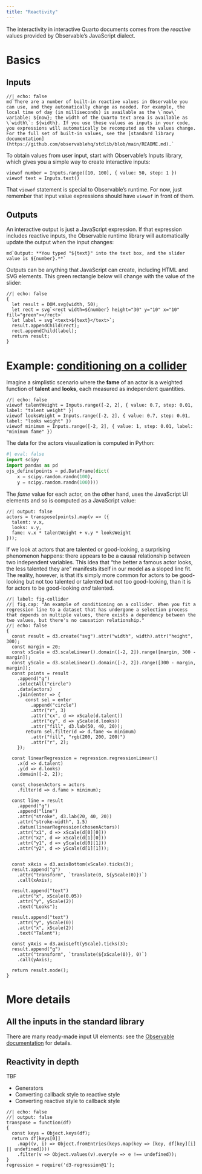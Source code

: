 ```yaml
---
title: "Reactivity"
---
```


The interactivity in interactive Quarto documents comes from the
*reactive* values provided by Observable's JavaScript dialect.

# Basics

## Inputs

```ojs
//| echo: false
md`There are a number of built-in reactive values in Observable you can use, and they automatically change as needed. For example, the local time of day (in milliseconds) is available as the \`now\` variable: ${now}; the width of the Quarto text area is available as \`width\`: ${width}. If you use these values as inputs in your code, you expressions will automatically be recomputed as the values change. For the full set of built-in values, see the [standard library documentation](https://github.com/observablehq/stdlib/blob/main/README.md).`
```

To obtain values from user input, start with Observable's Inputs
library, which gives you a simple way to create interactive inputs:

```ojs
viewof number = Inputs.range([10, 100], { value: 50, step: 1 })
viewof text = Inputs.text()
```

That `viewof` statement is special to Observable's runtime.  For now,
just remember that input value expressions should have `viewof` in
front of them.

## Outputs

An interactive output is just a JavaScript expression. If that
expression includes reactive inputs, the Observable runtime library will
automatically update the output when the input changes:

```ojs
md`Output: **You typed "${text}" into the text box, and the slider value is ${number}.**`
```

Outputs can be anything that JavaScript can create, including HTML and
SVG elements. This green rectangle below will change with the value of the
slider:

```ojs
//| echo: false
{
  let result = DOM.svg(width, 50);
  let rect = svg`<rect width=${number} height="30" y="10" x="10" fill="green"></rect>`
  let label = svg`<text>${text}</text>`;
  result.appendChild(rect);
  rect.appendChild(label);
  return result;
}
```

# Example: [conditioning on a collider](http://www.the100.ci/2017/03/14/that-one-weird-third-variable-problem-nobody-ever-mentions-conditioning-on-a-collider/)

Imagine a simplistic scenario where the **fame** of an actor is a weighted function of **talent** and **looks**, each measured as independent quantities.

```ojs
//| echo: false
viewof talentWeight = Inputs.range([-2, 2], { value: 0.7, step: 0.01, label: "talent weight" })
viewof looksWeight = Inputs.range([-2, 2], { value: 0.7, step: 0.01, label: "looks weight" })
viewof minimum = Inputs.range([-2, 2], { value: 1, step: 0.01, label: "minimum fame" })
```

The data for the actors visualization is computed in Python:

```python
#| eval: false
import scipy
import pandas as pd
ojs_define(points = pd.DataFrame(dict(
    x = scipy.random.randn(100),
    y = scipy.random.randn(100))))
```

The *fame* value for each actor, on the other hand, uses the JavaScript UI elements and so
is computed as a JavaScript value:

```ojs
//| output: false 
actors = transpose(points).map(v => ({
  talent: v.x,
  looks: v.y,
  fame: v.x * talentWeight + v.y * looksWeight
}));
```

If we look at actors that are talented or good-looking, a surprising phenomenon happens: there appears to be a causal relationship between two independent variables. 
This idea that "the better a famous actor looks, the less talented they are" manifests itself in our model as a sloped line fit.
The reality, however, is that it's simply more common for actors to be good-looking but not too talented or talented but not too good-looking, than it is for actors to be good-looking *and* talented. 

```ojs
//| label: fig-collider
//| fig.cap: "An example of conditioning on a collider. When you fit a regression line to a dataset that has undergone a selection process that depends on multiple values, there exists a dependency between the two values, but there's no causation relationship."
//| echo: false
{
  const result = d3.create("svg").attr("width", width).attr("height", 300);
  const margin = 20;
  const xScale = d3.scaleLinear().domain([-2, 2]).range([margin, 300 - margin]);
  const yScale = d3.scaleLinear().domain([-2, 2]).range([300 - margin, margin]);
  const points = result
    .append("g")
    .selectAll("circle")
    .data(actors)
    .join(enter => {
       const sel = enter
         .append("circle")
         .attr("r", 3)
         .attr("cx", d => xScale(d.talent))
         .attr("cy", d => yScale(d.looks))
         .attr("fill", d3.lab(50, 40, 20));
       return sel.filter(d => d.fame <= minimum)
         .attr("fill", "rgb(200, 200, 200)")
         .attr("r", 2);
    });
    
  const linearRegression = regression.regressionLinear()
    .x(d => d.talent)
    .y(d => d.looks)
    .domain([-2, 2]);

  const chosenActors = actors
    .filter(d => d.fame > minimum);

  const line = result
    .append("g")
    .append("line")
    .attr("stroke", d3.lab(20, 40, 20))
    .attr("stroke-width", 1.5)
    .datum(linearRegression(chosenActors))
    .attr("x1", d => xScale(d[0][0]))
    .attr("x2", d => xScale(d[1][0]))
    .attr("y1", d => yScale(d[0][1]))
    .attr("y2", d => yScale(d[1][1]));


  const xAxis = d3.axisBottom(xScale).ticks(3);
  result.append("g")
    .attr("transform", `translate(0, ${yScale(0)})`)
    .call(xAxis);

  result.append("text")
    .attr("x", xScale(0.05))
    .attr("y", yScale(2))
    .text("Looks");

  result.append("text")
    .attr("y", yScale(0))
    .attr("x", xScale(2))
    .text("Talent");

  const yAxis = d3.axisLeft(yScale).ticks(3);
  result.append("g")
    .attr("transform", `translate(${xScale(0)}, 0)`)
    .call(yAxis);
  
  return result.node();
}
```

# More details

## All the inputs in the standard library

There are many ready-made input UI elements: see the [Observable documentation]() for details.

## Reactivity in depth

TBF

* Generators
* Converting callback style to reactive style
* Converting reactive style to callback style

<!-- Includes + Definitions -->

```ojs
//| echo: false
//| output: false
transpose = function(df)
{
  const keys = Object.keys(df);
  return df[keys[0]]
    .map((v, i) => Object.fromEntries(keys.map(key => [key, df[key][i] || undefined])))
    .filter(v => Object.values(v).every(e => e !== undefined));
}
regression = require('d3-regression@1');
```
